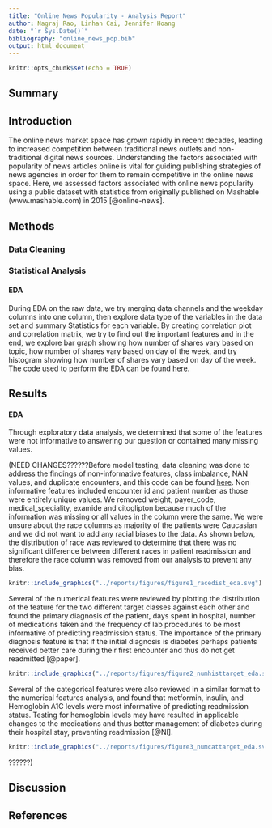 ---
title: "Online News Popularity - Analysis Report"
author: Nagraj Rao, Linhan Cai, Jennifer Hoang
date: "`r Sys.Date()`"
bibliography: "online_news_pop.bib"
output: html_document
---

```{r setup, include=FALSE}
knitr::opts_chunk$set(echo = TRUE)
```

## Summary



## Introduction

The online news market space has grown rapidly in recent decades, leading to increased competition between traditional news outlets and non-traditional digital news sources. Understanding the factors associated with popularity of news articles online is vital for guiding publishing strategies of news agencies in order for them to remain competitive in the online news space. Here, we assessed factors associated with online news popularity using a public dataset with statistics from originally published on Mashable (www.mashable.com) in 2015 [@online-news].


## Methods

### Data Cleaning



### Statistical Analysis
#### EDA
During EDA on the raw data, we try merging data channels and the weekday columns into one column, then explore data type of the variables in the data set and summary Statistics for each variable. By creating correlation plot and correlation matrix, we try to find out the important features and in the end, we explore bar graph showing how number of shares vary based on topic, how number of shares vary based on day of the week, and try histogram showing how number of shares vary based on day of the week.  The code used to perform the EDA can be found [here](https://github.com/UBC-MDS/online_news_popularity/tree/main/src).



## Results
#### EDA
Through exploratory data analysis, we determined that some of the features were not informative to answering our question or contained many missing values.

(NEED CHANGES??????Before model testing, data cleaning was done to address the findings of  non-informative features, class imbalance, NAN values, and duplicate encounters, and this code can be found [here](https://github.com/UBC-MDS/group29/blob/main/src/processingdata.py). Non informative features included encounter id and patient number as those were entirely unique values. We removed weight, payer_code, medical_speciality, examide and citoglipton because much of the information was missing or all values in the column were the same. We were unsure about the race columns as majority of the patients were Caucasian and we did not want to add any racial biases to the data. As shown below, the distribution of race was reviewed to determine that there was no significant difference between different races in patient readmission and therefore the race column was removed from our analysis to prevent any bias.

```{r race_figure, echo=FALSE, fig.cap="Figure 1. Distribution of Race and Readmission Status", out.width = '40%', fig.align = 'center'}
knitr::include_graphics("../reports/figures/figure1_racedist_eda.svg")
```

Several of the numerical features were reviewed by plotting the distribution of the feature for the two different target classes against each other and found the primary diagnosis of the patient, days spent in hospital, number of medications taken and the frequency of lab procedures to be most informative of predicting readmission status. The importance of the primary diagnosis feature is that if the initial diagnosis is diabetes perhaps patients received better care during their first encounter and thus do not get readmitted [@paper].

```{r numeric_features, echo=FALSE, fig.cap="Figure 2. Distribution of Numeric Features and Readmission Status", fig.align='center', out.width = '100%'}
knitr::include_graphics("../reports/figures/figure2_numhisttarget_eda.svg")
```

Several of the categorical features were also reviewed in a similar format to the numerical features analysis, and found that metformin, insulin, and Hemoglobin A1C levels were most informative of predicting readmission status. Testing for hemoglobin levels may have resulted in applicable changes to the medications and thus better management of diabetes during their hospital stay, preventing readmission [@NI]. 

```{r categorical_features, echo=FALSE, fig.cap="Figure 3. Distribution of Categorical Features and Readmission Status", fig.align='center', out.width = '100%'}
knitr::include_graphics("../reports/figures/figure3_numcattarget_eda.svg")
```

??????)


## Discussion



## References
